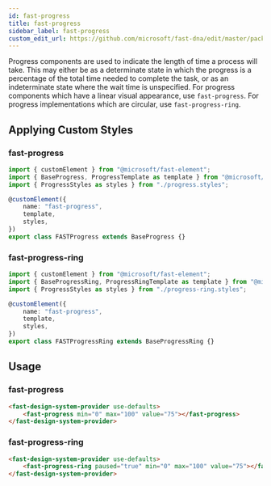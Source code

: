 ```yaml
---
id: fast-progress
title: fast-progress
sidebar_label: fast-progress
custom_edit_url: https://github.com/microsoft/fast-dna/edit/master/packages/web-components/fast-foundation/src/progress/README.md
---
```

Progress components are used to indicate the length of time a process will take. This may either be as a determinate state in which the progress is a percentage of the total time needed to complete the task, or as an indeterminate state where the wait time is unspecified. For progress components which have a linear visual appearance, use `fast-progress`. For progress implementations which are circular, use `fast-progress-ring`.

## Applying Custom Styles

### fast-progress

```ts
import { customElement } from "@microsoft/fast-element";
import { BaseProgress, ProgressTemplate as template } from "@microsoft/fast-foundation";
import { ProgressStyles as styles } from "./progress.styles";

@customElement({
    name: "fast-progress",
    template,
    styles,
})
export class FASTProgress extends BaseProgress {}
```

### fast-progress-ring

```ts
import { customElement } from "@microsoft/fast-element";
import { BaseProgressRing, ProgressRingTemplate as template } from "@microsoft/fast-foundation";
import { ProgressStyles as styles } from "./progress-ring.styles";

@customElement({
    name: "fast-progress",
    template,
    styles,
})
export class FASTProgressRing extends BaseProgressRing {}
```

## Usage

### fast-progress

```html live
<fast-design-system-provider use-defaults>
    <fast-progress min="0" max="100" value="75"></fast-progress>
</fast-design-system-provider>
```

### fast-progress-ring

```html live
<fast-design-system-provider use-defaults>
    <fast-progress-ring paused="true" min="0" max="100" value="75"></fast-progress-ring>
</fast-design-system-provider>
```